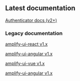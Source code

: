 ## Latest documentation

[Authenticator docs (v2+)](https://ui.docs.amplify.aws/react/components/authenticator)

### Legacy documentation

<FilterContent framework="react">

[amplify-ui-react v1.x](https://github.com/aws-amplify/amplify-ui/tree/legacy/legacy/amplify-ui-react)

</FilterContent>

<FilterContent framework="angular">

[amplify-ui-angular v1.x](https://github.com/aws-amplify/amplify-ui/tree/legacy/legacy/amplify-ui-angular)

</FilterContent>

<FilterContent framework="vue">

[amplify-ui-vue v1.x](https://github.com/aws-amplify/amplify-ui/tree/legacy/legacy/amplify-ui-vue)

</FilterContent>

<FilterContent framework="ionic">

[amplify-ui-angular v1.x](https://github.com/aws-amplify/amplify-ui/tree/legacy/legacy/amplify-ui-angular)

</FilterContent>
